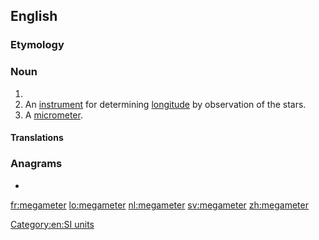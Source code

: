 ==English==

===Etymology===
{{confix|mega|meter|lang=en}}

===Noun===
{{en-noun}}

# {{alternative spelling of|megametre|from=US|lang=en}}
# An [[instrument]] for determining [[longitude]] by observation of the stars.
# A [[micrometer]].
#: {{rfquotek|Knight}}

{{Webster 1913}}

====Translations====
{{trans-see|megametre}}

===Anagrams===
* {{l|en|megametre}}

[[Category:en:SI units]]

[[fr:megameter]]
[[lo:megameter]]
[[nl:megameter]]
[[sv:megameter]]
[[zh:megameter]]